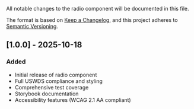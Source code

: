 
<Meta title="Components/Radio/Changelog" />

All notable changes to the radio component will be documented in this file.

The format is based on [Keep a Changelog](https://keepachangelog.com/en/1.0.0/),
and this project adheres to [Semantic Versioning](https://semver.org/spec/v2.0.0.html).

## [1.0.0] - 2025-10-18

### Added

- Initial release of radio component
- Full USWDS compliance and styling
- Comprehensive test coverage
- Storybook documentation
- Accessibility features (WCAG 2.1 AA compliant)
